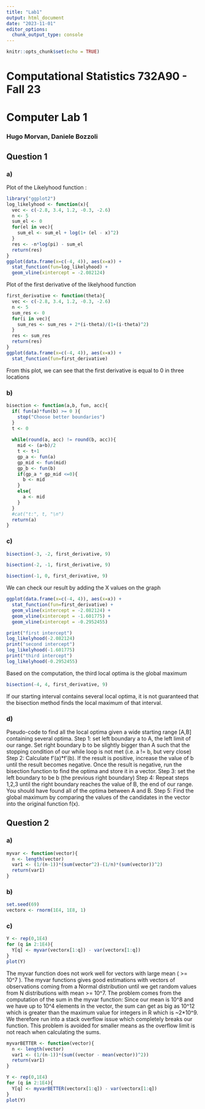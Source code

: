 ```yaml
---
title: "Lab1"
output: html_document
date: "2023-11-01"
editor_options: 
  chunk_output_type: console
---
```


```r
knitr::opts_chunk$set(echo = TRUE)
```

# Computational Statistics 732A90 - Fall 23
# Computer Lab 1

### Hugo Morvan, Daniele Bozzoli

## Question 1

### a)
Plot of the Likelyhood function :
```r
library("ggplot2")
log_likelyhood <- function(x){
  vec <- c(-2.8, 3.4, 1.2, -0.3, -2.6)
  n <- 5
  sum_el <- 0
  for(el in vec){
    sum_el <- sum_el + log(1+ (el - x)^2)
  }
  res <- -n*log(pi) - sum_el
  return(res)
}
ggplot(data.frame(x=c(-4, 4)), aes(x=x)) + 
  stat_function(fun=log_likelyhood) +
  geom_vline(xintercept = -2.082124)

```

Plot of the first derivative of the likelyhood function
```r
first_derivative <- function(theta){
  vec <- c(-2.8, 3.4, 1.2, -0.3, -2.6)
  n <- 5
  sum_res <- 0
  for(i in vec){
    sum_res <- sum_res + 2*(i-theta)/(1+(i-theta)^2)
  }
  res <- sum_res
  return(res)
}
ggplot(data.frame(x=c(-4, 4)), aes(x=x)) + 
  stat_function(fun=first_derivative)

```

From this plot, we can see that the first derivative is equal to 0 in three locations

### b)

```r
bisection <- function(a,b, fun, acc){
  if( fun(a)*fun(b) >= 0 ){
    stop("Choose better boundaries")
  }
  t <- 0
  
  while(round(a, acc) != round(b, acc)){
    mid <- (a+b)/2
    t <- t+1
    gp_a <- fun(a)
    gp_mid <- fun(mid)
    gp_b <- fun(b)
    if(gp_a * gp_mid <=0){
      b <- mid
    }
    else{
      a <- mid
    }
  }
  #cat("t:", t, "\n")
  return(a)
}
```

### c)
```r
bisection(-3, -2, first_derivative, 9)
```

```r
bisection(-2, -1, first_derivative, 9)
```

```r
bisection(-1, 0, first_derivative, 9)
```

We can check our result by adding the X values on the graph
```r
ggplot(data.frame(x=c(-4, 4)), aes(x=x)) + 
  stat_function(fun=first_derivative) +
  geom_vline(xintercept = -2.082124) +
  geom_vline(xintercept = -1.601775) +
  geom_vline(xintercept = -0.2952455)

```

```r
print("first intercept")
log_likelyhood(-2.082124)
print("second intercept")
log_likelyhood(-1.601775)
print("third intercept")
log_likelyhood(-0.2952455)
```
 Based on the computation, the third local optima is the global maximum
 
```r
bisection(-4, 4, first_derivative, 9)
```
  If our starting interval contains several local optima, it is not guaranteed that the bisection method finds the local maximum of that interval. 

### d)

Pseudo-code to find all the local optima given a wide starting range [A,B] containing several optima.
Step 1: set left boundary a to A, the left limit of our range. Set right boundary b to be slightly bigger than A such that the stopping condition of our while loop is not met (i.e. a != b, but very close)
Step 2: Calculate f'(a)*f'(b). If the result is positive, increase the value of b until the result becomes negative. Once the result is negative, run the bisection function to find the optima and store it in a vector.
Step 3: set the left boundary to be b (the previous right boundary)
Step 4: Repeat steps 1,2,3 until the right boundary reaches the value of B, the end of our range. You should have found all of the optima between A and B.
Step 5: Find the global maximum by comparing the values of the candidates in the vector into the original function f(x).

## Question 2

### a)

```r
myvar <- function(vector){
  n <- length(vector)
  var1 <- (1/(n-1))*(sum(vector^2)-(1/n)*(sum(vector))^2)
  return(var1)
}
```

### b)

```r
set.seed(69)
vectorx <- rnorm(1E4, 1E8, 1)
```

### c)

```r
Y <- rep(0,1E4)
for (q in 2:1E4){
  Y[q] <- myvar(vectorx[1:q]) - var(vectorx[1:q])
}
plot(Y)
```

The myvar function does not work well for vectors with large mean ( >= 10^7 ).
The myvar functions gives good estimations with vectors of observations coming 
from a Normal distribution until we get random values from N distributions with
mean >= 10^7. The problem comes from the computation of the sum in the myvar function: Since our mean is 10^8 and we have up to 10^4 elements in the vector, the sum can get as big as 10^12 which is greater than the maximum value for integers in R which is ~2*10^9. We therefore run into a stack overflow issue which completely breaks our function. This problem is avoided for smaller means as the overflow limit is not reach when calculating the sums.

```r
myvarBETTER <- function(vector){
  n <- length(vector)
  var1 <- (1/(n-1))*(sum((vector - mean(vector))^2))
  return(var1)
}

Y <- rep(0,1E4)
for (q in 2:1E4){
  Y[q] <- myvarBETTER(vectorx[1:q]) - var(vectorx[1:q])
}
plot(Y)
```


